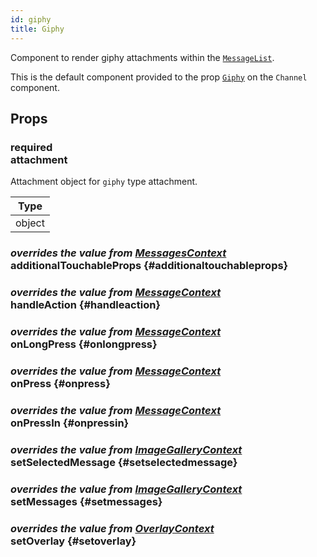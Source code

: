 ```yaml
---
id: giphy
title: Giphy
---
```




Component to render giphy attachments within the [`MessageList`](./message_list.mdx).

This is the default component provided to the prop [`Giphy`](../core-components/channel.mdx#giphy) on the `Channel` component.

## Props

### <div class="label required">required</div> **attachment**

Attachment object for `giphy` type attachment.

| Type   |
| ------ |
| object |

### <div class="label description">_overrides the value from [MessagesContext](../contexts/messages_context.mdx#additionaltouchableprops)_</div> additionalTouchableProps {#additionaltouchableprops}

<AdditionalTouchableProps />

### <div class="label description">_overrides the value from [MessageContext](../contexts/message_context.mdx#handleaction)_</div> handleAction {#handleaction}

<HandleAction />

### <div class="label description">_overrides the value from [MessageContext](../contexts/message_context.mdx#onlongpress)_</div> onLongPress {#onlongpress}

<OnLongPress />

### <div class="label description">_overrides the value from [MessageContext](../contexts/message_context.mdx#onpress)_</div> onPress {#onpress}

<OnPress />

### <div class="label description">_overrides the value from [MessageContext](../contexts/message_context.mdx#onpressin)_</div> onPressIn {#onpressin}

<OnPressIn />

### <div class="label description">_overrides the value from [ImageGalleryContext](../contexts/image_gallery_context.mdx#setimage)_</div> setSelectedMessage {#setselectedmessage}

<SetSelectedMessage />

### <div class="label description">_overrides the value from [ImageGalleryContext](../contexts/image_gallery_context.mdx#setimages)_</div> setMessages {#setmessages}

<SetMessages />

### <div class="label description">_overrides the value from [OverlayContext](../contexts/overlay_context.mdx#setoverlay)_</div> setOverlay {#setoverlay}

<SetOverlay />
